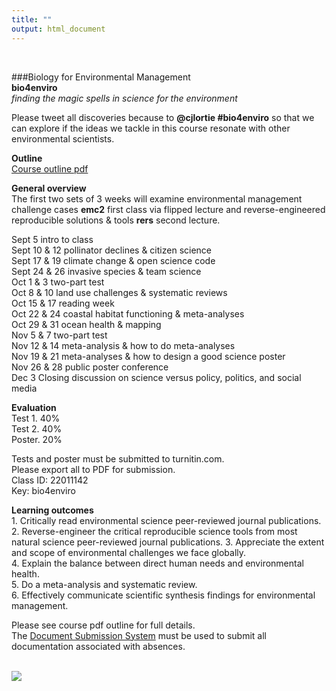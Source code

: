 ```yaml
---
title: ""
output: html_document
---
```

<br>

###Biology for Environmental Management    
**bio4enviro**  
*finding the magic spells in science for the environment*  

Please tweet all discoveries because to **@cjlortie #bio4enviro** so that we can explore if the ideas we tackle in this course resonate with other environmental scientists.    

**Outline**    
[Course outline pdf](https://github.com/cjlortie/bio4enviro/blob/master/BIOL4265-2019.pdf)  

**General overview**  
The first two sets of 3 weeks will examine environmental management challenge cases **emc2** first class via flipped lecture and reverse-engineered reproducible solutions & tools **rers** second lecture.  

Sept 5 intro to class  
Sept 10 & 12 pollinator declines & citizen science  
Sept 17 & 19 climate change & open science code  
Sept 24 & 26 invasive species & team science  
Oct 1 & 3 two-part test  
Oct 8 & 10 land use challenges & systematic reviews  
Oct 15 & 17 reading week  
Oct 22 & 24 coastal habitat functioning & meta-analyses  
Oct 29 & 31 ocean health & mapping  
Nov 5 & 7 two-part test  
Nov 12 & 14 meta-analysis & how to do meta-analyses  
Nov 19 & 21 meta-analyses & how to design a good science poster  
Nov 26 & 28 public poster conference  
Dec 3 Closing discussion on science versus policy, politics, and social media  


**Evaluation**  
Test 1. 40%  
Test 2. 40%  
Poster. 20%  

Tests and poster must be submitted to turnitin.com.  
Please export all to PDF for submission.  
Class ID: 22011142  
Key: bio4enviro  


**Learning outcomes**  
1.	Critically read environmental science peer-reviewed journal publications.  
2.	Reverse-engineer the critical reproducible science tools from most natural science peer-reviewed journal publications.
3.	Appreciate the extent and scope of environmental challenges we face globally.  
4.	Explain the balance between direct human needs and environmental health.  
5.	Do a meta-analysis and systematic review.  
6.	Effectively communicate scientific synthesis findings for environmental management.  

Please see course pdf outline for full details.  
The [Document Submission System](https://science.apps01.yorku.ca/machform/view.php?id=84113) must be used to submit all documentation associated with absences.

<br>
![](./hogwarts.jpg)  
<br>




